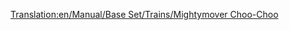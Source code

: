 [[Translation:en/Manual/Base Set/Trains/Mightymover Choo-Choo]]
{{nl/Treinen|Naam=Mightymover Choo-Choo
|Afbeelding=[[File:en/Mightymoverchoochoo.png]]
|Kosten=£22,265 ($44,530)
|Snelheid=112 km/h (70 mph)
|Gewicht=140 t
|Kracht=1,000 hp (746 kW)
|Onderhoudskosten=£2,378 ($4,756)
|Ontworpen=1967
|Levensduur=20 
|Capaciteit=n.v.t.
|Omschrijving=De beste en laatste locomotief uit speelgoedland.
|Real-life=Fictief
}}